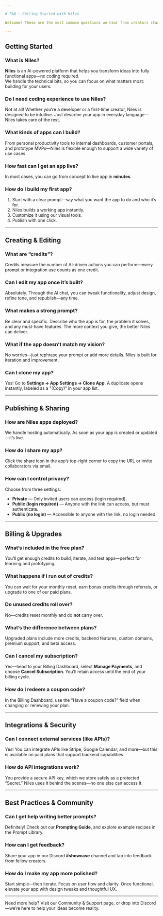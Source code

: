 ```yaml
---

# FAQ — Getting Started with Niles

Welcome! These are the most common questions we hear from creators starting with Niles.

---
```


## Getting Started

### What is **Niles**?
**Niles** is an AI-powered platform that helps you transform ideas into fully functional apps—no coding required.  
We handle the technical bits, so you can focus on what matters most: building for your users.

### Do I need coding experience to use Niles?
Not at all! Whether you're a developer or a first-time creator, Niles is designed to be intuitive. Just describe your app in everyday language—Niles takes care of the rest.

### What kinds of apps can I build?
From personal productivity tools to internal dashboards, customer portals, and prototype MVPs—Niles is flexible enough to support a wide variety of use cases.

### How fast can I get an app live?
In most cases, you can go from concept to live app in **minutes**.

### How do I build my first app?
1. Start with a clear prompt—say what you want the app to do and who it’s for.  
2. Niles builds a working app instantly.  
3. Customize it using our visual tools.  
4. Publish with one click.

---

## Creating & Editing

### What are “credits”?
Credits measure the number of AI-driven actions you can perform—every prompt or integration use counts as one credit.

### Can I edit my app once it’s built?
Absolutely. Through the AI chat, you can tweak functionality, adjust design, refine tone, and republish—any time.

### What makes a strong prompt?
Be clear and specific. Describe who the app is for, the problem it solves, and any must-have features. The more context you give, the better Niles can deliver.

### What if the app doesn’t match my vision?
No worries—just rephrase your prompt or add more details. Niles is built for iteration and improvement.

### Can I clone my app?
Yes! Go to **Settings → App Settings → Clone App**. A duplicate opens instantly, labeled as a "(Copy)" in your app list.

---

## Publishing & Sharing

### How are Niles apps deployed?
We handle hosting automatically. As soon as your app is created or updated—it’s live.

### How do I share my app?
Click the share icon in the app’s top-right corner to copy the URL or invite collaborators via email.

### How can I control privacy?
Choose from three settings:
- **Private** — Only invited users can access (login required).  
- **Public (login required)** — Anyone with the link can access, but must authenticate.  
- **Public (no login)** — Accessible to anyone with the link, no login needed.

---

## Billing & Upgrades

### What’s included in the free plan?
You’ll get enough credits to build, iterate, and test apps—perfect for learning and prototyping.

### What happens if I run out of credits?
You can wait for your monthly reset, earn bonus credits through referrals, or upgrade to one of our paid plans.

### Do unused credits roll over?
No—credits reset monthly and do **not** carry over.

### What’s the difference between plans?
Upgraded plans include more credits, backend features, custom domains, premium support, and beta access.

### Can I cancel my subscription?
Yes—head to your Billing Dashboard, select **Manage Payments**, and choose **Cancel Subscription**. You’ll retain access until the end of your billing cycle.

### How do I redeem a coupon code?
In the Billing Dashboard, use the “Have a coupon code?” field when changing or renewing your plan.

---

## Integrations & Security

### Can I connect external services (like APIs)?
Yes! You can integrate APIs like Stripe, Google Calendar, and more—but this is available on paid plans that support backend capabilities.

### How do API integrations work?
You provide a secure API key, which we store safely as a protected “Secret.” Niles uses it behind the scenes—no one else can access it.

---

## Best Practices & Community

### Can I get help writing better prompts?
Definitely! Check out our **Prompting Guide**, and explore example recipes in the Prompt Library.

### How can I get feedback?
Share your app in our Discord **#showcase** channel and tap into feedback from fellow creators.

### How do I make my app more polished?
Start simple—then iterate. Focus on user flow and clarity. Once functional, elevate your app with design tweaks and thoughtful UX.

---

Need more help? Visit our Community & Support page, or drop into Discord—we’re here to help your ideas become reality.

